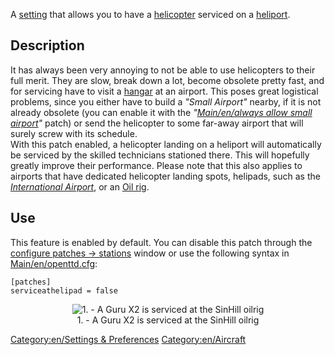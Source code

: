 [[Category:en/Settings & Preferences]]
[[Category:en/Aircraft]]

A [[Main/en/Advanced Settings|setting]] that allows you to have a [[Main/en/airplane|helicopter]] serviced on a [[Main/en/Airport construction|heliport]].

== Description ==
It has always been very annoying to not be able to use helicopters to their full merit. They are slow, break down a lot, become obsolete pretty fast, and for servicing have to visit a [[Main/en/hangars|hangar]] at an airport. This poses great logistical problems, since you either have to build a ''"Small Airport"'' nearby, if it is not already obsolete (you can enable it with the ''"[[Main/en/always allow small airport]]"'' patch) or send the helicopter to some far-away airport that will surely screw with its schedule.<br />
With this patch enabled, a helicopter landing on a heliport will automatically be serviced by the skilled technicians stationed there. This will hopefully greatly improve their performance. Please note that this also applies to airports that have dedicated helicopter landing spots, helipads, such as the ''[[Main/en/Airport construction|International Airport]]'', or an [[Main/en/Industries|Oil rig]].

== Use ==
This feature is enabled by default. You can disable this patch through the [[Main/en/Configuring patches/Stations|configure patches -> stations]] window or use the following syntax in [[Main/en/openttd.cfg]]:
<pre>
[patches]
serviceathelipad = false
</pre>
<center>[[File:en/serviceathelipad.png|center|none|frame|1. - A Guru X2 is serviced at the SinHill oilrig]]</center>